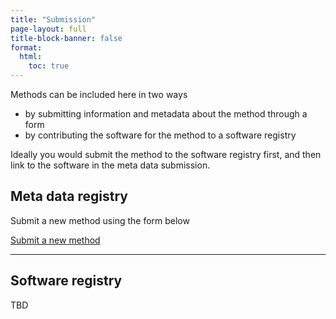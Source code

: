 ```yaml
---
title: "Submission"
page-layout: full
title-block-banner: false
format:
  html:
    toc: true
---
```


Methods can be included here in two ways 

- by submitting information and metadata about the method through a form
- by contributing the software for the method to a software registry

Ideally you would submit the method to the software registry first, and then link to the software in the meta data submission.

## Meta data registry

Submit a new method using the form below

<a class="btn btn-primary" href="https://forms.office.com/e/2WpKRWVv6N" target="_blank" role="button">Submit a new method</a>

<!-- <iframe width="640px" height="480px" src="https://forms.office.com/Pages/ResponsePage.aspx?id=MH_ksn3NTkql2rGM8aQVG88z_X6DpwxEq0rbVlhlshFUNk85UjhLNVFJNDhTMFNUQk5OT1JSMU5QWS4u&embed=true" frameborder="0" marginwidth="0" marginheight="0" style="border: none; max-width:100%; max-height:100vh" allowfullscreen webkitallowfullscreen mozallowfullscreen msallowfullscreen> </iframe> -->

---


## Software registry

TBD
